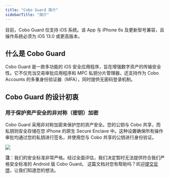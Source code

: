```yaml
---
title: "Cobo Guard 简介"
sidebarTitle: "简介"
---
```


<Note>目前，Cobo Guard 仅支持 iOS 系统。该 App 与 iPhone 6s 及更新型号兼容，且操作系统必须为 iOS 13.0 或更高版本。</Note>

## 什么是 Cobo Guard

Cobo Guard 是一款多功能的 iOS 安全应用程序，旨在增强数字资产的传输安全性。它不仅充当交易审批应用程序和 MPC 私钥分片管理器，还支持作为 Cobo Accounts 的多重身份验证器（MFA），同时提供无密码登录机制。

## Cobo Guard 的设计初衷

### 用于保护资产安全的非对称（密钥）加密

Cobo Guard 采用非对称加密来保护您的资产安全。您的公钥与 Cobo 共享，而私钥则安全存储在您 iPhone 的原生 Secure Enclave 中。这种设置确保所有操作审批均通过您的私钥进行签名，并使用您与 Cobo 共享的公钥进行身份验证。

<img src="/cn/images/cobo-guard/common/guard1.png" className="diagram"></img>

**注**：我们的安全标准非常严格。经过全面评估，我们决定暂时无法提供符合我们严格安全标准的 Android 版 Cobo Guard。
<Tip>这篇文档对您有帮助吗？欢迎[提交反馈](https://forms.zohopublic.com/cobo/form/DocumentFeedbackForm/formperma/QvLOhxJv1_JMsJ-1dleZ8Itb_7rzN-LtgvsDdxosoVI)，让我们知道您的想法。</Tip>